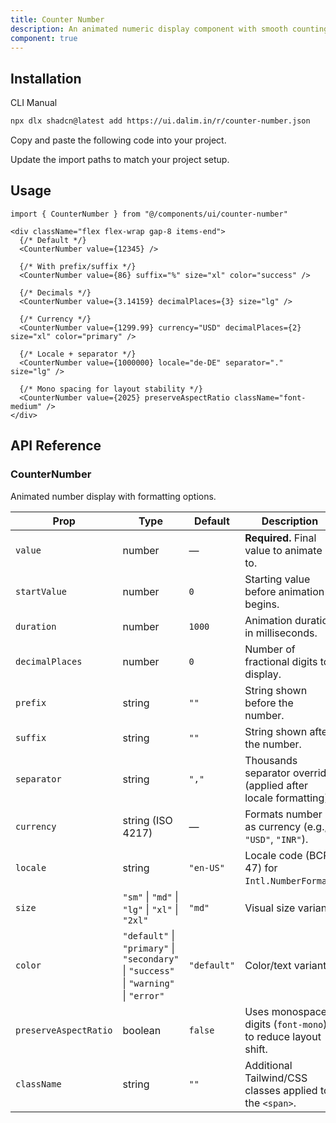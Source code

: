 ```yaml
---
title: Counter Number
description: An animated numeric display component with smooth counting, formatting, sizes, and semantic color variants.
component: true
---
```


<ComponentPreview
  name="counter-number-default"
  className="[&_.preview>[data-orientation=vertical]]:sm:max-w-[90%] **:[.preview]:min-h-[200px]"
  description="Basic animated count-up with default formatting."
  align="start"
/>


<ComponentPreview
  name="counter-number-percentage"
  className="[&_.preview>[data-orientation=vertical]]:sm:max-w-[90%] **:[.preview]:min-h-[500px]"
  description="A customizable animated canvas background."
  align="start"
/>

<ComponentPreview
  name="counter-number-currency"
  className="[&_.preview>[data-orientation=vertical]]:sm:max-w-[90%] **:[.preview]:min-h-[500px]"
  description="A customizable animated canvas background."
  align="start"
/>

<ComponentPreview
  name="counter-number-decimal"
  className="[&_.preview>[data-orientation=vertical]]:sm:max-w-[90%] **:[.preview]:min-h-[500px]"
  description="A customizable animated canvas background."
  align="start"
/>

<ComponentPreview
  name="counter-number-prefix"
  className="[&_.preview>[data-orientation=vertical]]:sm:max-w-[90%] **:[.preview]:min-h-[500px]"
  description="A customizable animated canvas background."
  align="start"
/>

<ComponentPreview
  name="counter-number-seperator"
  className="[&_.preview>[data-orientation=vertical]]:sm:max-w-[90%] **:[.preview]:min-h-[500px]"
  description="A customizable animated canvas background."
  align="start"
/>

<ComponentPreview
  name="counter-number-custom"
  className="[&_.preview>[data-orientation=vertical]]:sm:max-w-[90%] **:[.preview]:min-h-[260px]"
  description="Variants: currency, decimals, sizes, and colors."
  align="start"
/>

## Installation

<CodeTabs>

<TabsList>
  <TabsTrigger value="cli">CLI</TabsTrigger>
  <TabsTrigger value="manual">Manual</TabsTrigger>
</TabsList>

<TabsContent value="cli">

```bash
npx dlx shadcn@latest add https://ui.dalim.in/r/counter-number.json
```
</TabsContent> <TabsContent value="manual"> <Steps>

<Step>Copy and paste the following code into your project.</Step>

<ComponentSource name="counter-number" title="components/ui/counter-number.tsx" />

<Step>Update the import paths to match your project setup.</Step>

</Steps> </TabsContent> </CodeTabs>

## Usage

```tsx  
import { CounterNumber } from "@/components/ui/counter-number"
```

```tsx showLineNumbers
<div className="flex flex-wrap gap-8 items-end">
  {/* Default */}
  <CounterNumber value={12345} />

  {/* With prefix/suffix */}
  <CounterNumber value={86} suffix="%" size="xl" color="success" />

  {/* Decimals */}
  <CounterNumber value={3.14159} decimalPlaces={3} size="lg" />

  {/* Currency */}
  <CounterNumber value={1299.99} currency="USD" decimalPlaces={2} size="xl" color="primary" />

  {/* Locale + separator */}
  <CounterNumber value={1000000} locale="de-DE" separator="." size="lg" />

  {/* Mono spacing for layout stability */}
  <CounterNumber value={2025} preserveAspectRatio className="font-medium" />
</div>
```

## API Reference

### CounterNumber

Animated number display with formatting options.

| Prop                  | Type                                                                 | Default   | Description |
|-----------------------|----------------------------------------------------------------------|-----------|-------------|
| `value`               | number                                                              | —         | **Required.** Final value to animate to. |
| `startValue`          | number                                                              | `0`       | Starting value before animation begins. |
| `duration`            | number                                                              | `1000`    | Animation duration in milliseconds. |
| `decimalPlaces`       | number                                                              | `0`       | Number of fractional digits to display. |
| `prefix`              | string                                                              | `""`      | String shown before the number. |
| `suffix`              | string                                                              | `""`      | String shown after the number. |
| `separator`           | string                                                              | `","`     | Thousands separator override (applied after locale formatting). |
| `currency`            | string (ISO 4217)                                                   | —         | Formats number as currency (e.g., `"USD"`, `"INR"`). |
| `locale`              | string                                                              | `"en-US"` | Locale code (BCP 47) for `Intl.NumberFormat`. |
| `size`                | `"sm"` \| `"md"` \| `"lg"` \| `"xl"` \| `"2xl"`                    | `"md"`    | Visual size variant. |
| `color`               | `"default"` \| `"primary"` \| `"secondary"` \| `"success"` \| `"warning"` \| `"error"` | `"default"` | Color/text variant. |
| `preserveAspectRatio` | boolean                                                             | `false`   | Uses monospaced digits (`font-mono`) to reduce layout shift. |
| `className`           | string                                                              | `""`      | Additional Tailwind/CSS classes applied to the `<span>`. |
